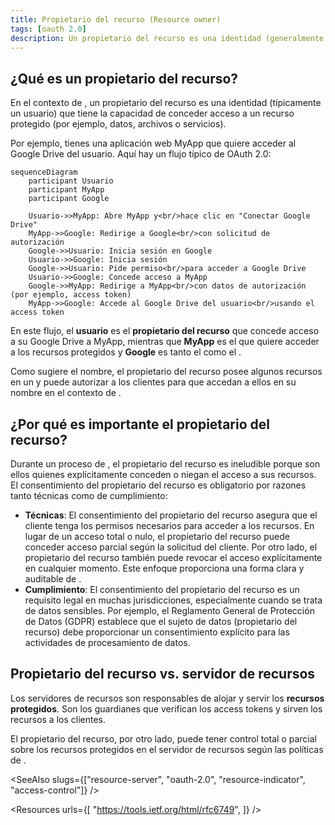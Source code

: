 ```yaml
---
title: Propietario del recurso (Resource owner)
tags: [oauth 2.0]
description: Un propietario del recurso es una identidad (generalmente un usuario) que tiene la capacidad de conceder acceso a un recurso protegido. En OAuth 2.0, el propietario del recurso puede autorizar al cliente para que acceda a sus recursos en un servidor de recursos en su nombre.
---
```


## ¿Qué es un propietario del recurso?

En el contexto de <Ref slug="oauth-2.0" />, un propietario del recurso es una identidad (típicamente un usuario) que tiene la capacidad de conceder acceso a un recurso protegido (por ejemplo, datos, archivos o servicios).

Por ejemplo, tienes una aplicación web MyApp que quiere acceder al Google Drive del usuario. Aquí hay un flujo típico de OAuth 2.0:

```mermaid
sequenceDiagram
    participant Usuario
    participant MyApp
    participant Google

    Usuario->>MyApp: Abre MyApp y<br/>hace clic en "Conectar Google Drive"
    MyApp->>Google: Redirige a Google<br/>con solicitud de autorización
    Google->>Usuario: Inicia sesión en Google
    Usuario->>Google: Inicia sesión
    Google->>Usuario: Pide permiso<br/>para acceder a Google Drive
    Usuario->>Google: Concede acceso a MyApp
    Google->>MyApp: Redirige a MyApp<br/>con datos de autorización (por ejemplo, access token)
    MyApp->>Google: Accede al Google Drive del usuario<br/>usando el access token
```

En este flujo, el **usuario** es el **propietario del recurso** que concede acceso a su Google Drive a MyApp, mientras que **MyApp** es el <Ref slug="client" /> que quiere acceder a los recursos protegidos y **Google** es tanto el <Ref slug="authorization-server" /> como el <Ref slug="resource-server" />.

Como sugiere el nombre, el propietario del recurso posee algunos recursos en un <Ref slug="resource-server" /> y puede autorizar a los clientes para que accedan a ellos en su nombre en el contexto de <Ref slug="oauth-2.0" />.

## ¿Por qué es importante el propietario del recurso?

Durante un proceso de <Ref slug="authorization" />, el propietario del recurso es ineludible porque son ellos quienes explícitamente conceden o niegan el acceso a sus recursos. El consentimiento del propietario del recurso es obligatorio por razones tanto técnicas como de cumplimiento:

- **Técnicas**: El consentimiento del propietario del recurso asegura que el cliente tenga los permisos necesarios para acceder a los recursos. En lugar de un acceso total o nulo, el propietario del recurso puede conceder acceso parcial según la solicitud del cliente. Por otro lado, el propietario del recurso también puede revocar el acceso explícitamente en cualquier momento. Este enfoque proporciona una forma clara y auditable de <Ref slug="access-control" />.
- **Cumplimiento**: El consentimiento del propietario del recurso es un requisito legal en muchas jurisdicciones, especialmente cuando se trata de datos sensibles. Por ejemplo, el Reglamento General de Protección de Datos (GDPR) establece que el sujeto de datos (propietario del recurso) debe proporcionar un consentimiento explícito para las actividades de procesamiento de datos.

## Propietario del recurso vs. servidor de recursos

<Ref slug="resource-server">Los servidores de recursos</Ref> son responsables de alojar y servir los **recursos protegidos**. Son los guardianes que verifican los access tokens y sirven los recursos a los clientes.

El propietario del recurso, por otro lado, puede tener control total o parcial sobre los recursos protegidos en el servidor de recursos según las políticas de <Ref slug="access-control" />.

<SeeAlso slugs={["resource-server", "oauth-2.0", "resource-indicator", "access-control"]} />

<Resources
  urls={[
    "https://tools.ietf.org/html/rfc6749",
  ]}
/>